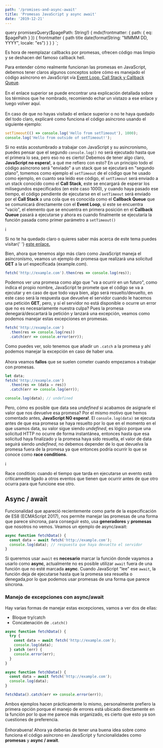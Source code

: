 ```yaml
---
path: '/promises-and-async-await'
title: 'Promesas JavaScript y async await'
date: '2019-12-21'
---
```



  query promisesQuery($pagePath: String!) {
    mdx(frontmatter: { path: { eq: $pagePath } }) {
      frontmatter {
        path
        title
        date(formatString: "MMMM DD, YYYY", locale: "es")
      }
    }
  }
`;

Es hora de reemplazar callbacks por promesas, ofrecen código mas limpio y se deshacen del famoso callback hell.

Para entender cómo realmente funcionan las promesas en JavaScript, debemos tener claros algunos conceptos
sobre cómo es manejado el código asíncrono en JavaScript vía [Event Loop, Call Stack y Callback Queue](https://www.youtube.com/watch?v=8aGhZQkoFbQ).\
\
En el enlace superior se puede encontrar una explicación detallada sobre los términos que he nombrado, recomiendo echar un vistazo a ese enlace y luego volver aquí.\
\
En caso de que no hayas visitado el enlace superior o no te haya quedado del todo claro, explicaré como funciona el código asíncrono usando el siguiente ejemplo:

```js
setTimeout(() => console.log('Hello from setTimeout'), 1000);
console.log('Hello from outside of setTimeout!');
```

Si no estás acostumbrado a trabajar con JavaScript y su asincronísmo, puedes pensar que el segundo `console.log()` no será ejecutado hasta que el primera lo sea, pero eso no es cierto! Debemos de tener algo claro, **JavaScript no espera!**, a qué me refiero con esto? En un principio todo el código asíncrono será "enviado" a un stack que se ejecutará en "segundo plano", tomemos como ejemplo el `setTimeout` de el código que he usado como ejemplo,
en cuanto sea leído ese código, el `setTimeout` será enviado a un stack conocido como el **Call Stack**, este se encargará de esperar los milisegundos especificados (en este caso 1000), y cuando haya pasado ese tiempo, el código pendiente de ejecutarse en el `setTimeout` será enviado por el **Call Stack** a una cola que es conocida como el **Callback Queue** que se comunicará directamente con el **Event Loop**, si este se encuentra "vacío", el elemento que se encuentra en primera posición en el **Callback Queue** pasará a ejecutarse y ahora es cuando finalmente se ejecutaría la función pasada como primer parámetro a `setTimeout()`

<div class="info">
  <span>i</span>
  <p>
    Si no te ha quedado claro o quieres saber más acerca de este tema puedes
    visitar{' '}
    <a href="https://www.youtube.com/watch?v=8aGhZQkoFbQ">este enlace.</a>
  </p>
</div>

Bien, ahora que tenemos algo más claro como JavaScript maneja el asincronísmo, veamos un ejemplo de promesa que realizará una solicitud **GET** a la url especificada (example.com).

```js
fetch('http://example.com').then(res => console.log(res));
```

Podemos ver una promesa como algo que "va a ocurrir en un futuro", como indica el propio nombre, JavaScript te promete que el código se va a ejecutar y en caso de que todo vaya bien, algo será resuelto/devuelto, en este caso será la respuesta que devuelve el servidor cuando le hacemos una petición **GET**, pero, y sí el servidor no está disponible o ocurre un error que no es necesariamente nuestra culpa? Pues la promesa denegará/descartará la petición y lanzará una excepción, veamos como podemos manejar estas excepciones en promesas.

```js
fetch('http://example.com')
  .then(res => console.log(res))
  .catch(err => console.error(err));
```

Como puedes ver, solo tenemos que añadir un `.catch` a la promesa y ahí podemos manejar la excepción en caso de haber una.\
\
Ahora veamos **fallos** que se suelen cometer cuando empezamos a trabajar con promesas.

```js
let data;
fetch('http://example.com')
  .then(res => (data = res))
  .catch(err => console.log(err));

console.log(data); // undefined
```

Pero, cómo es posible que data sea _undefined_ si acabamos de asignarle el valor que nos devuelve esa promesa? Por el mismo motivo que hemos comentado antes, **JavaScript NO espera!**. El `console.log(data)` se ejecuta antes de que esa promesa se haya resuelto por lo
que en el momento en el que usamos data, su valor sigue siendo _undefined_, es lógico porque una solicitud HTTP no ocurre de forma instantánea, entonces hasta que esa solicitud haya finalizado y la promesa haya sido resuelta, el valor de data seguirá siendo _undefined_,
no debemos depender de lo que devuelva la promesa fuera de la promesa ya que entonces podría ocurrir lo que se conoce como **race conditions**.

<div class="info">
  <span>i</span>
  <p>
    Race condition: cuando el tiempo que tarda en ejecutarse un evento está
    críticamente ligado a otros eventos que tienen que ocurrir antes de que otro
    ocurra para que funcione ese otro.
  </p>
</div>

## Async / await

Funcionalidad que apareció recientemente como parte de la especificación de ES8 (ECMAScript 2017), nos permite manejar las promesas de una forma que parece síncrona, para conseguir esto, usa **generadores** y **promesas** que nosotros no vemos. Veamos un ejemplo de async/await:

```js
async function fetchData() {
  const data = await fetch('http://example.com');
  console.log(data); // respuesta que haya devuelto el servidor
}
```

Si queremos usar `await` es **necesario** marcar la función donde vayamos a usarlo como **async**, actualmente no es posible utilizar `await` fuera de una función que no esté marcada **async**. Cuando JavaScript "lee" ese `await`, la función deja de ejecutarse hasta que la promesa sea resuelta o denegada,por lo que podemos usar promesas de una forma que parece síncrona.

### Manejo de excepciones con async/await

Hay varias formas de manejar estas excepciones, vamos a ver dos de ellas:

- Bloque try/catch
- Concatenación de `.catch()`

```js
async function fetchData() {
  try {
    const data = await fetch('http://example.com');
    console.log(data);
  } catch (err) {
    console.error(err);
  }
}
```

```js
async function fetchData() {
  const data = await fetch('http://example.com');
  console.log(data);
}

fetchData().catch(err => console.error(err));
```

Ambos ejemplos hacen prácticamente lo mismo, personalmente prefiero la primera opción porque el manejo de errores está ubicado directamente en la función por lo que me parece más organizado, es cierto que esto ya son cuestiones de preferencia.
\
\
Enhorabuena! Ahora ya deberías de tener una buena idea sobre como funciona el código asíncrono en JavaScript y funcionalidades como **promesas** y **async / await**.

